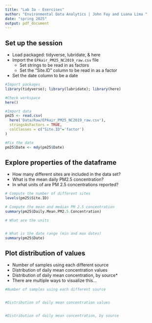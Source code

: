 ```yaml
---
title: "Lab 3a - Exercises"
author: "Environmental Data Analytics | John Fay and Luana Lima "
date: "spring 2025"
output: pdf_document
---
```


## Set up the session
- Load packaged: tidyverse, lubridate, & here
- Import the `EPAair_PM25_NC2019_raw.csv` file
  - Set strings to be read in as factors
  - Set the "Site.ID" column to be read in as a factor
- Set the date column to be a date

```r
#Import packages
library(tidyverse); library(lubridate); library(here)

#Check workspace
here()

#Import data
pm25 <- read.csv(
  here('Data/Raw/EPAair_PM25_NC2019_raw.csv'),
  stringsAsFactors = TRUE,
  colClasses = c("Site.ID"='factor')
)

#Fix the date
pm25$Date <- mdy(pm25$Date)

```


## Explore properties of the dataframe
-   How many different sites are included in the data set?
-   What is the mean daily PM2.5 concentration?
-   In what units of are PM 2.5 concentrations reported?

```r
# Compute the number of different sites
levels(pm25$Site.ID)

# Compute the mean and median PM 2.5 concentration
summary(pm25$Daily.Mean.PM2.5.Concentration)

# What are the units


# What is the date range (min and max dates)
summary(pm25$Date)

```


## Plot distribution of values

-   Number of samples using each different source 
-   Distribution of daily mean concentration values
-   Distribution of daily mean concentration, by source*
  *   There are multiple ways to visualize this...

```r
#Number of samples using each different source 


#Distribution of daily mean concentration values


#Distribution of daily mean concentration, by source



```

